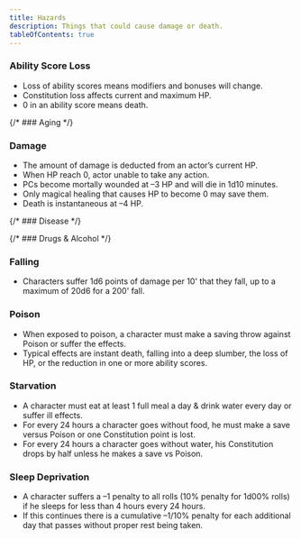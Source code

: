 ```yaml
---
title: Hazards
description: Things that could cause damage or death.
tableOfContents: true
---
```



<AbbreviationsAside />

### Ability Score Loss

- Loss of ability scores means modifiers and bonuses will change.
- Constitution loss affects current and maximum HP.
- 0 in an ability score means death.

{/* ### Aging */}

### Damage

- The amount of damage is deducted from an actor’s current HP.
- When HP reach 0, actor unable to take any action.
- PCs become mortally wounded at –3 HP and will die in 1d10 minutes.
- Only magical healing that causes HP to become 0 may save them.
- Death is instantaneous at –4 HP.

{/* ### Disease */}

{/* ### Drugs & Alcohol */}

### Falling

- Characters suffer 1d6 points of damage per 10' that they fall, up to a maximum of 20d6 for a 200' fall.

### Poison

- When exposed to poison, a character must make a saving throw against Poison or suffer the effects.
- Typical effects are instant death, falling into a deep slumber, the loss of HP, or the reduction in one or more
  ability scores.

### Starvation

- A character must eat at least 1 full meal a day & drink water every day or suffer ill effects.
- For every 24 hours a character goes without food, he must make a save versus Poison or one Constitution point is lost.
- For every 24 hours a character goes without water, his Constitution drops by half unless he makes a save vs Poison.

### Sleep Deprivation

- A character suffers a –1 penalty to all rolls (10% penalty for 1d00% rolls) if he sleeps for less than 4 hours every
  24 hours.
- If this continues there is a cumulative –1/10% penalty for each additional day that passes without proper rest being
  taken.
